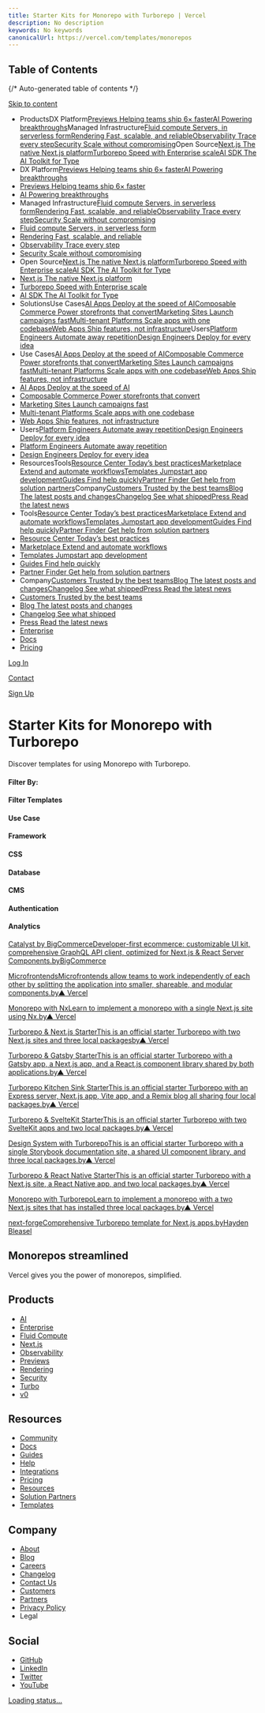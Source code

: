 ```yaml
---
title: Starter Kits for Monorepo with Turborepo | Vercel
description: No description
keywords: No keywords
canonicalUrl: https://vercel.com/templates/monorepos
---
```


## Table of Contents

{/* Auto-generated table of contents */}

[Skip to content](#geist-skip-)

* ProductsDX Platform[Previews Helping teams ship 6× faster](/products/previews)[AI Powering breakthroughs](/ai)Managed Infrastructure[Fluid compute Servers, in serverless form](/fluid)[Rendering Fast, scalable, and reliable](/products/rendering)[Observability Trace every step](/products/observability)[Security Scale without compromising](/security)Open Source[Next.js The native Next.js platform](/frameworks/nextjs)[Turborepo Speed with Enterprise scale](/solutions/turborepo)[AI SDK The AI Toolkit for Type](https://sdk.vercel.ai/)
* DX Platform[Previews Helping teams ship 6× faster](/products/previews)[AI Powering breakthroughs](/ai)
* [Previews Helping teams ship 6× faster](/products/previews)
* [AI Powering breakthroughs](/ai)
* Managed Infrastructure[Fluid compute Servers, in serverless form](/fluid)[Rendering Fast, scalable, and reliable](/products/rendering)[Observability Trace every step](/products/observability)[Security Scale without compromising](/security)
* [Fluid compute Servers, in serverless form](/fluid)
* [Rendering Fast, scalable, and reliable](/products/rendering)
* [Observability Trace every step](/products/observability)
* [Security Scale without compromising](/security)
* Open Source[Next.js The native Next.js platform](/frameworks/nextjs)[Turborepo Speed with Enterprise scale](/solutions/turborepo)[AI SDK The AI Toolkit for Type](https://sdk.vercel.ai/)
* [Next.js The native Next.js platform](/frameworks/nextjs)
* [Turborepo Speed with Enterprise scale](/solutions/turborepo)
* [AI SDK The AI Toolkit for Type](https://sdk.vercel.ai/)
* SolutionsUse Cases[AI Apps Deploy at the speed of AI](/solutions/ai-apps)[Composable Commerce Power storefronts that convert](/solutions/composable-commerce)[Marketing Sites Launch campaigns fast](/solutions/marketing-sites)[Multi-tenant Platforms Scale apps with one codebase](/solutions/multi-tenant-saas)[Web Apps Ship features, not infrastructure](/solutions/web-apps)Users[Platform Engineers Automate away repetition](/solutions/platform-engineering)[Design Engineers Deploy for every idea](/solutions/design-engineering)
* Use Cases[AI Apps Deploy at the speed of AI](/solutions/ai-apps)[Composable Commerce Power storefronts that convert](/solutions/composable-commerce)[Marketing Sites Launch campaigns fast](/solutions/marketing-sites)[Multi-tenant Platforms Scale apps with one codebase](/solutions/multi-tenant-saas)[Web Apps Ship features, not infrastructure](/solutions/web-apps)
* [AI Apps Deploy at the speed of AI](/solutions/ai-apps)
* [Composable Commerce Power storefronts that convert](/solutions/composable-commerce)
* [Marketing Sites Launch campaigns fast](/solutions/marketing-sites)
* [Multi-tenant Platforms Scale apps with one codebase](/solutions/multi-tenant-saas)
* [Web Apps Ship features, not infrastructure](/solutions/web-apps)
* Users[Platform Engineers Automate away repetition](/solutions/platform-engineering)[Design Engineers Deploy for every idea](/solutions/design-engineering)
* [Platform Engineers Automate away repetition](/solutions/platform-engineering)
* [Design Engineers Deploy for every idea](/solutions/design-engineering)
* ResourcesTools[Resource Center Today’s best practices](/resources)[Marketplace Extend and automate workflows](/marketplace)[Templates Jumpstart app development](/templates)[Guides Find help quickly](/guides)[Partner Finder Get help from solution partners](/partners/solution-partners)Company[Customers Trusted by the best teams](/customers)[Blog The latest posts and changes](/blog)[Changelog See what shipped](/changelog)[Press Read the latest news](/press)
* Tools[Resource Center Today’s best practices](/resources)[Marketplace Extend and automate workflows](/marketplace)[Templates Jumpstart app development](/templates)[Guides Find help quickly](/guides)[Partner Finder Get help from solution partners](/partners/solution-partners)
* [Resource Center Today’s best practices](/resources)
* [Marketplace Extend and automate workflows](/marketplace)
* [Templates Jumpstart app development](/templates)
* [Guides Find help quickly](/guides)
* [Partner Finder Get help from solution partners](/partners/solution-partners)
* Company[Customers Trusted by the best teams](/customers)[Blog The latest posts and changes](/blog)[Changelog See what shipped](/changelog)[Press Read the latest news](/press)
* [Customers Trusted by the best teams](/customers)
* [Blog The latest posts and changes](/blog)
* [Changelog See what shipped](/changelog)
* [Press Read the latest news](/press)
* [Enterprise](/enterprise)
* [Docs](/docs)
* [Pricing](/pricing)

[Log In](/login)

[Contact](/contact)

[Sign Up](/signup)

# Starter Kits for Monorepo with Turborepo

Discover templates for using Monorepo with Turborepo.

#### Filter By:

#### Filter Templates

#### Use Case

#### Framework

#### CSS

#### Database

#### CMS

#### Authentication

#### Analytics

[Catalyst by BigCommerceDeveloper-first ecommerce: customizable UI kit, comprehensive GraphQL API client, optimized for Next.js & React Server Components.byBigCommerce](/templates/next.js/catalyst-by-bigcommerce)

[MicrofrontendsMicrofrontends allow teams to work independently of each other by splitting the application into smaller, shareable, and modular components.by▲ Vercel](/templates/next.js/microfrontends)

[Monorepo with NxLearn to implement a monorepo with a single Next.js site using Nx.by▲ Vercel](/templates/next.js/monorepo-nx)

[Turborepo & Next.js StarterThis is an official starter Turborepo with two Next.js sites and three local packagesby▲ Vercel](/templates/next.js/turborepo-next-basic)

[Turborepo & Gatsby StarterThis is an official starter Turborepo with a Gatsby app, a Next.js app, and a React.js component library shared by both applications.by▲ Vercel](/templates/gatsby/turborepo-gatsby-starter)

[Turborepo Kitchen Sink StarterThis is an official starter Turborepo with an Express server, Next.js app, Vite app, and a Remix blog all sharing four local packages.by▲ Vercel](/templates/remix/turborepo-kitchensink)

[Turborepo & SvelteKit StarterThis is an official starter Turborepo with two SvelteKit apps and two local packages.by▲ Vercel](/templates/svelte/turborepo-sveltekit-starter)

[Design System with TurborepoThis is an official starter Turborepo with a single Storybook documentation site, a shared UI component library, and three local packages.by▲ Vercel](/templates/react/turborepo-design-system)

[Turborepo & React Native StarterThis is an official starter Turborepo with a Next.js site, a React Native app, and two local packages.by▲ Vercel](/templates/next.js/turborepo-react-native)

[Monorepo with TurborepoLearn to implement a monorepo with a two Next.js sites that has installed three local packages.by▲ Vercel](/templates/next.js/monorepo-turborepo)

[next-forgeComprehensive Turborepo template for Next.js apps.byHayden Bleasel](/templates/next.js/next-forge)

## Monorepos streamlined

Vercel gives you the power of monorepos, simplified.

## Products

* [AI](/ai)
* [Enterprise](/enterprise)
* [Fluid Compute](/fluid)
* [Next.js](/solutions/nextjs)
* [Observability](/products/observability)
* [Previews](/products/previews)
* [Rendering](/products/rendering)
* [Security](/security)
* [Turbo](/solutions/turborepo)
* [v0](https://v0.dev/)

## Resources

* [Community](https://community.vercel.com/)
* [Docs](/docs)
* [Guides](/guides)
* [Help](/help)
* [Integrations](/integrations)
* [Pricing](/pricing)
* [Resources](/resources)
* [Solution Partners](/partners/solution-partners)
* [Templates](/templates)

## Company

* [About](/about)
* [Blog](/blog)
* [Careers](/careers)
* [Changelog](/changelog)
* [Contact Us](/contact)
* [Customers](/customers)
* [Partners](/partners)
* [Privacy Policy](/legal/privacy-policy)
* Legal

## Social

* [GitHub](https://github.com/vercel)
* [LinkedIn](https://linkedin.com/company/vercel)
* [Twitter](https://x.com/vercel)
* [YouTube](https://youtube.com/@VercelHQ)

[Loading status…](https://vercel-status.com)